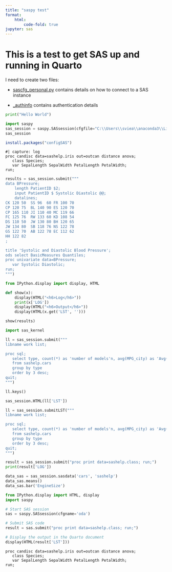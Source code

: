 ```yaml
---
title: "saspy test"
format:
    html:
        code-fold: true
jupyter: sas
---
```


# This is a test to get SAS up and running in Quarto

I need to create two files:

-   [sascfg_personal.py]{.underline} contains details on how to connect to a SAS instance

-   [\_authinfo]{.underline} contains authentication details

```python
print("Hello World")
```



```python
import saspy
sas_session = saspy.SASsession(cfgfile="C:\\Users\\sviea\\anaconda3\\Lib\\site-packages\\saspy\\sascfg_personal.py")
sas_session
```

```r
install.packages("configSAS")
```

```sas
#| capture: log
proc candisc data=sashelp.iris out=outcan distance anova;
   class Species;
   var SepalLength SepalWidth PetalLength PetalWidth;
run;
```

```python
results = sas_session.submit("""
data BPressure;
    length PatientID $2;
    input PatientID $ Systolic Diastolic @@;
    datalines;
CK 120 50  SS 96  60 FR 100 70
CP 120 75  BL 140 90 ES 120 70
CP 165 110 JI 110 40 MC 119 66
FC 125 76  RW 133 60 KD 108 54
DS 110 50  JW 130 80 BH 120 65
JW 134 80  SB 118 76 NS 122 78
GS 122 70  AB 122 78 EC 112 62
HH 122 82
;

title 'Systolic and Diastolic Blood Pressure';
ods select BasicMeasures Quantiles;
proc univariate data=BPressure;
   var Systolic Diastolic;
run;
""")
```

```python
from IPython.display import display, HTML
```


```python
def show(x):
    display(HTML("<h6>Log</h6>"))
    print(x['LOG'])
    display(HTML("<h6>Output</h6>"))
    display(HTML(x.get('LST', '')))
```


```python
show(results)
```

```python
import sas_kernel
```


```python
ll = sas_session.submit("""
libname work list;

proc sql;
   select type, count(*) as 'number of models'n, avg(MPG_city) as 'Avg(MPG_City)'n
   from sashelp.cars
   group by type
   order by 3 desc;
quit; 
""")
```

```python
ll.keys()
```

```python
sas_session.HTML(ll['LST'])
```

```python
ll = sas_session.submitLST("""
libname work list;

proc sql;
   select type, count(*) as 'number of models'n, avg(MPG_city) as 'Avg(MPG_City)'n
   from sashelp.cars
   group by type
   order by 3 desc;
quit; 
""")
```

```python
result = sas_session.submit("proc print data=sashelp.class; run;")
print(result['LOG'])
```

```python
data_sas = sas_session.sasdata('cars', 'sashelp')
data_sas.means()
data_sas.bar('EngineSize')
```


```python
from IPython.display import HTML, display
import saspy

# Start SAS session
sas = saspy.SASsession(cfgname='oda')

# Submit SAS code
result = sas.submit("proc print data=sashelp.class; run;")

# Display the output in the Quarto document
display(HTML(result['LST']))
```


```sas
proc candisc data=sashelp.iris out=outcan distance anova;
   class Species;
   var SepalLength SepalWidth PetalLength PetalWidth;
run;
```